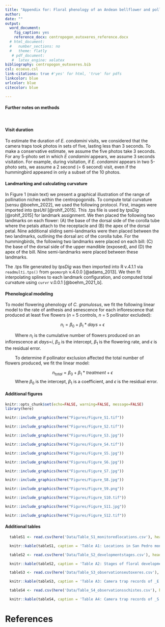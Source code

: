 ```yaml
---
title: "Appendix for: Floral phenology of an Andean bellflower and pollination by Buff-tailed Sicklebill"
author: 
date: ""
output: 
  word_document:
    fig_caption: yes
    reference_docx: centropogon_eutoxeres_reference.docx
  # html_document:
  #   number_sections: no
  #   theme: flatly
   # pdf_document:
   #  latex_engine: xelatex
bibliography: centropogon_eutoxeres.bib
csl: ecoevo.csl
link-citations: true #'yes' for html, 'true' for pdfs
linkcolor: blue
urlcolor: blue
citecolor: blue

---
```



#### Further notes on methods

&nbsp;
&nbsp;

#### Visit duration

To estimate the duration of *E. condamini* visits, we considered that the camera traps took photos in sets of five, lasting less than 3 seconds. To make a conservative estimate, we assume the five photos take 3 seconds. For any 5-photo set in which *E condamini* appears, we assume 3 seconds visitation. For example, during visitation, if *E. condamini* appears in two 5-photo sets, we assume a 2 \times 3 second (= 6 second) visit, even if the hummingbird appeared in only a subset of the 10 photos. 

#### Landmarking and calculating curvature

In Figure 1 (main text) we present a graphical illustration of the range of pollination niches within the centropogonids. To compute total curvature [sensu @boehm_2022], we used the following protocol. First, images were imported into _tpsUtil_ [@rohlf_2015]. This .tps file is used by _tpsDig_ [@rohlf_2015] for landmark assignment. We then placed the following two landmarks on each flower: (A) the base of the dorsal side of the corolla tube where the petals attach to the receptacle and (B) the apex of the dorsal petal. Nine additional sliding semi-landmarks were then placed between the two landmarks, outlining the dorsal arc of the corolla tube. For the hummingbirds, the following two landmarks were placed on each bill: (C) the base of the dorsal side of the upper mandible (exposed), and (D) the apex of the bill. Nine semi-landmarks were placed between these landmarks. 

The .tps file generated by _tpsDig_ was then imported into R v.4.1.1 via `readmulti.tps()` from `geomorph` v.4.0.0 [@adams_2013]. We then fit interpolating splines to each landmark configuration, and computed total curvature using `curvr` v.0.0.1 [@boehm_2021_b].


#### Phenological modeling 

To model flowering phenology of _C. granulosus_, we fit the following linear model to the rate of anthesis and senescence for each inflorescence that produced at least five flowers ($n$ = 5 controls, $n$ = 5 pollinator excluded): 

$$n_i = \beta_0 + \beta_1*days + \epsilon$$

&emsp;&emsp; Where $n_i$ is the cumulative number of flowers produced on an inflorescence at $days$=$i$, $\beta_0$ is the intercept, $\beta_1$ is the flowering rate, and $\epsilon$ is the residual error. 

&emsp;&emsp; To determine if pollinator exclusion affected the total number of flowers produced, we fit the linear model:

$$n_{total} = \beta_0 + \beta_1*treatment + \epsilon$$
&emsp;&emsp; Where $\beta_0$ is the intercept, $\beta_1$ is a coefficient, and $\epsilon$ is the residual error. 



#### Additional figures


\newpage
```r
knitr::opts_chunk$set(echo=FALSE, warning=FALSE, message=FALSE)
library(here)
```


```r
knitr::include_graphics(here("Figures/Figure_S1.tif"))
```

\newpage
```r
knitr::include_graphics(here("Figures/Figure_S2.tif"))
```

\newpage
```r
knitr::include_graphics(here("Figures/Figure_S3.jpg"))
```


\newpage
```r
knitr::include_graphics(here("Figures/Figure_S4.tif"))
```

\newpage
```r
knitr::include_graphics(here("Figures/Figure_S5.jpg"))
```

\newpage
```r
knitr::include_graphics(here("Figures/Figure_S6.jpg"))
```

\newpage
```r
knitr::include_graphics(here("Figures/Figure_S7.jpg"))
```

\newpage
```r
knitr::include_graphics(here("Figures/Figure_S8.jpg"))
```

\newpage
```r
knitr::include_graphics(here("Figures/Figure_S9.png"))
```

\newpage
```r
knitr::include_graphics(here("Figures/Figure_S10.tif"))
```

\newpage
```r
knitr::include_graphics(here("Figures/Figure_S11.jpg"))
```

\newpage
```r
knitr::include_graphics(here("Figures/Figure_S12.tif"))
```





\newpage

#### Additional tables

```r

  tableS1 <- read.csv(here('Data/Table_S1_monitoredlocations.csv'), header=TRUE)

  knitr::kable(tableS1, caption = 'Table A1: Locations in San Pedro monitored for Sicklebill visitation to _C. granulosus_. The first column lists the  _C. granulosus_ individual identifiers.')

```


\newpage
```r

  tableS2 <- read.csv(here('Data/Table_S2_developmentstages.csv'), header=TRUE)

  knitr::kable(tableS2, caption = 'Table A2: Stages of floral development in _C. granulosus_.')

```


\newpage
```r

  tableS3 <- read.csv(here('Data/Table_S3_observationseutoxeres.csv'), header=TRUE)

  knitr::kable(tableS3, caption = 'Table A3: Camera trap records of _E. condamini_.')

```


\newpage
```r

  tableS4 <- read.csv(here('Data/Table_S4_observationsschistes.csv'), header=TRUE)

  knitr::kable(tableS4, caption = 'Table A4: Camera trap records of _S. geofryii_.')

```



# References


